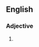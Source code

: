 {{also|duck-footed}}
==English==

===Adjective===
{{en-adj}}

# {{alternative spelling of|en|duck-footed}}